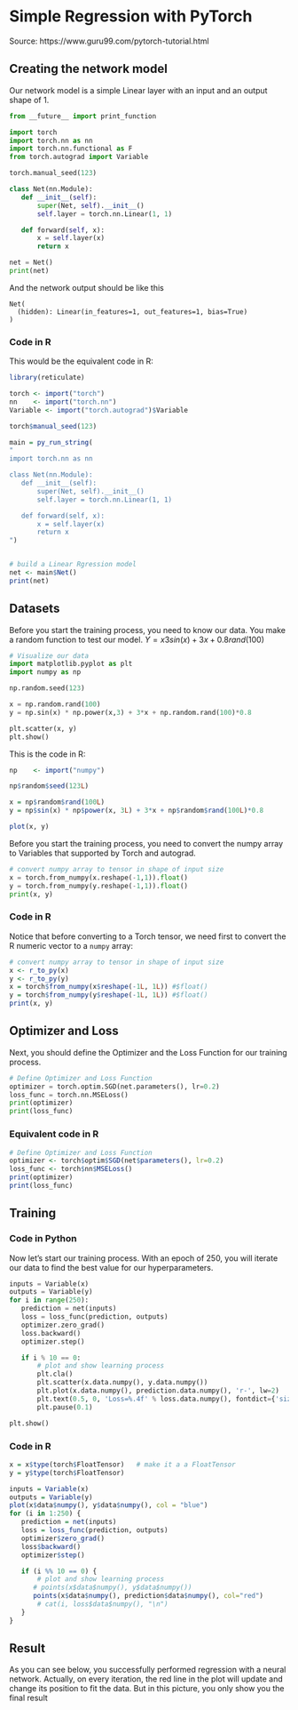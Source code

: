 # Simple Regression with PyTorch

Source: https://www.guru99.com/pytorch-tutorial.html

## Creating the network model

Our network model is a simple Linear layer with an input and an output shape of 1.


```python
from __future__ import print_function

import torch
import torch.nn as nn
import torch.nn.functional as F
from torch.autograd import Variable

torch.manual_seed(123)

class Net(nn.Module):
   def __init__(self):
       super(Net, self).__init__()
       self.layer = torch.nn.Linear(1, 1)

   def forward(self, x):
       x = self.layer(x)      
       return x

net = Net()
print(net)
```

And the network output should be like this

```
Net(
  (hidden): Linear(in_features=1, out_features=1, bias=True)
)
```

### Code in R
This would be the equivalent code in R:

```r
library(reticulate)

torch <- import("torch")
nn    <- import("torch.nn")
Variable <- import("torch.autograd")$Variable

torch$manual_seed(123)

main = py_run_string(
"
import torch.nn as nn

class Net(nn.Module):
   def __init__(self):
       super(Net, self).__init__()
       self.layer = torch.nn.Linear(1, 1)

   def forward(self, x):
       x = self.layer(x)      
       return x
")


# build a Linear Rgression model
net <- main$Net()
print(net)
```


## Datasets

Before you start the training process, you need to know our data. You make a random function to test our model. $Y = x3 sin(x)+ 3x+0.8 rand(100)$


```python
# Visualize our data
import matplotlib.pyplot as plt
import numpy as np

np.random.seed(123)

x = np.random.rand(100)
y = np.sin(x) * np.power(x,3) + 3*x + np.random.rand(100)*0.8

plt.scatter(x, y)
plt.show()
```

This is the code in R:

```r
np    <- import("numpy")

np$random$seed(123L)

x = np$random$rand(100L)
y = np$sin(x) * np$power(x, 3L) + 3*x + np$random$rand(100L)*0.8

plot(x, y)
```


Before you start the training process, you need to convert the numpy array to Variables that supported by Torch and autograd.

```python
# convert numpy array to tensor in shape of input size
x = torch.from_numpy(x.reshape(-1,1)).float()
y = torch.from_numpy(y.reshape(-1,1)).float()
print(x, y)
```

### Code in R
Notice that before converting to a Torch tensor, we need first to convert the R numeric vector to a `numpy` array:
```r
# convert numpy array to tensor in shape of input size
x <- r_to_py(x)
y <- r_to_py(y)
x = torch$from_numpy(x$reshape(-1L, 1L)) #$float()
y = torch$from_numpy(y$reshape(-1L, 1L)) #$float()
print(x, y)
```

## Optimizer and Loss
Next, you should define the Optimizer and the Loss Function for our training process.

```python
# Define Optimizer and Loss Function
optimizer = torch.optim.SGD(net.parameters(), lr=0.2)
loss_func = torch.nn.MSELoss()
print(optimizer)
print(loss_func)
```

### Equivalent code in R
```r
# Define Optimizer and Loss Function
optimizer <- torch$optim$SGD(net$parameters(), lr=0.2)
loss_func <- torch$nn$MSELoss()
print(optimizer)
print(loss_func)
```

## Training
### Code in Python
Now let's start our training process. With an epoch of 250, you will iterate our data to find the best value for our hyperparameters.

```python
inputs = Variable(x)
outputs = Variable(y)
for i in range(250):
   prediction = net(inputs)
   loss = loss_func(prediction, outputs) 
   optimizer.zero_grad()
   loss.backward()        
   optimizer.step()       

   if i % 10 == 0:
       # plot and show learning process
       plt.cla()
       plt.scatter(x.data.numpy(), y.data.numpy())
       plt.plot(x.data.numpy(), prediction.data.numpy(), 'r-', lw=2)
       plt.text(0.5, 0, 'Loss=%.4f' % loss.data.numpy(), fontdict={'size': 10, 'color':  'red'})
       plt.pause(0.1)

plt.show()
```

### Code in R

```r
x = x$type(torch$FloatTensor)   # make it a a FloatTensor
y = y$type(torch$FloatTensor)

inputs = Variable(x)
outputs = Variable(y)
plot(x$data$numpy(), y$data$numpy(), col = "blue")
for (i in 1:250) {
   prediction = net(inputs)
   loss = loss_func(prediction, outputs)
   optimizer$zero_grad()
   loss$backward()
   optimizer$step()

   if (i %% 10 == 0) {
       # plot and show learning process
      # points(x$data$numpy(), y$data$numpy())
      points(x$data$numpy(), prediction$data$numpy(), col="red")
       # cat(i, loss$data$numpy(), "\n")
   }
}
```


## Result

As you can see below, you successfully performed regression with a neural network. Actually, on every iteration, the red line in the plot will update and change its position to fit the data. But in this picture, you only show you the final result


